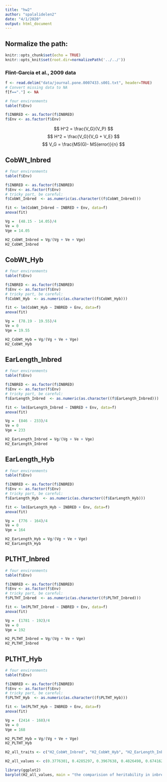 ```yaml
---
title: "hw2"
author: "spalalidelen2"
date: "4/1/2020"
output: html_document
---
```



## Normalize the path:

```r
knitr::opts_chunk$set(echo = TRUE) 
knitr::opts_knit$set(root.dir=normalizePath('../../')) 
```



### Flint-Garcia et al., 2009 data

```r
f <- read.delim("data/journal.pone.0007433.s001.txt", header=TRUE)
# Convert missing data to NA
f[f=="."] <- NA

# four environments
table(f$Env)

f$INBRED <- as.factor(f$INBRED)
f$Env <- as.factor(f$Env)
```

$$
H^2 = \frac{V_G}{V_P}
$$
$$
H^2 = \frac{V_G}{V_G + V_E}
$$
$$
V_G = \frac{MS(G)- MS(error)}{n}
$$ 




## CobWt_Inbred
```r
# four environments
table(f$Env)

f$INBRED <- as.factor(f$INBRED)
f$Env <- as.factor(f$Env)
# tricky part, be careful:
f$CobWt_Inbred  <- as.numeric(as.character((f$CobWt_Inbred)))

fit <- lm(CobWt_Inbred ~ INBRED + Env, data=f)
anova(fit)
```



```r
Vg =  (48.15 - 14.05)/4
Ve = 0
Vge = 14.05

H2_CobWt_Inbred = Vg/(Vg + Ve + Vge)
H2_CobWt_Inbred
```

## CobWt_Hyb
```r
# four environments
table(f$Env)

f$INBRED <- as.factor(f$INBRED)
f$Env <- as.factor(f$Env)
# tricky part, be careful:
f$CobWt_Hyb  <- as.numeric(as.character((f$CobWt_Hyb)))

fit <- lm(CobWt_Hyb ~ INBRED + Env, data=f)
anova(fit)
```


```r
Vg =  (78.19 - 19.55)/4
Ve = 0
Vge = 19.55

H2_CobWt_Hyb = Vg/(Vg + Ve + Vge)
H2_CobWt_Hyb
```




## EarLength_Inbred 
```r
# four environments
table(f$Env)

f$INBRED <- as.factor(f$INBRED)
f$Env <- as.factor(f$Env)
# tricky part, be careful:
f$EarLength_Inbred  <- as.numeric(as.character((f$EarLength_Inbred)))

fit <- lm(EarLength_Inbred ~ INBRED + Env, data=f)
anova(fit)
```


```r
Vg =  (846 - 233)/4
Ve = 0
Vge = 233

H2_EarLength_Inbred = Vg/(Vg + Ve + Vge)
H2_EarLength_Inbred
```


## EarLength_Hyb 
```r
# four environments
table(f$Env)

f$INBRED <- as.factor(f$INBRED)
f$Env <- as.factor(f$Env)
# tricky part, be careful:
f$EarLength_Hyb  <- as.numeric(as.character((f$EarLength_Hyb)))

fit <- lm(EarLength_Hyb ~ INBRED + Env, data=f)
anova(fit)
```


```r
Vg =  (776 - 164)/4
Ve = 0
Vge = 164

H2_EarLength_Hyb = Vg/(Vg + Ve + Vge)
H2_EarLength_Hyb
```




## PLTHT_Inbred
```r
# four environments
table(f$Env)

f$INBRED <- as.factor(f$INBRED)
f$Env <- as.factor(f$Env)
# tricky part, be careful:
f$PLTHT_Inbred  <- as.numeric(as.character((f$PLTHT_Inbred)))

fit <- lm(PLTHT_Inbred ~ INBRED + Env, data=f)
anova(fit)
```


```r
Vg =  (1781 - 192)/4
Ve = 0
Vge = 192

H2_PLTHT_Inbred = Vg/(Vg + Ve + Vge)
H2_PLTHT_Inbred
```


## PLTHT_Hyb
```r
# four environments
table(f$Env)

f$INBRED <- as.factor(f$INBRED)
f$Env <- as.factor(f$Env)
# tricky part, be careful:
f$PLTHT_Hyb  <- as.numeric(as.character((f$PLTHT_Hyb)))

fit <- lm(PLTHT_Hyb ~ INBRED + Env, data=f)
anova(fit)
```



```r
Vg =  (2414 - 168)/4
Ve = 0
Vge = 168

H2_PLTHT_Hyb = Vg/(Vg + Ve + Vge)
H2_PLTHT_Hyb
```




```r
H2_all_traits <- c("H2_CobWt_Inbred", "H2_CobWt_Hyb", "H2_EarLength_Inbred", "H2_EarLength_Hyb", "H2_PLTHT_Inbred", "H2_PLTHT_Hyb")

H2_all_values <- c(0.3776301, 0.4285297, 0.3967638, 0.4826498, 0.6741621, 0.7697053)
```


```r
library(ggplot2)
barplot(H2_all_values, main = "the comparision of heritability in inbreds and hybrids", col = c("dark red", "maroon", "dark red", "maroon", "dark red", "maroon"), ylab = "heritability", names.arg = c("CobWt_Inbred", "CobWt_Hyb", "EarLength_Inbred", "EarLength_Hyb", "PLTHT_Inbred", "PLTHT_Hyb"))
```
